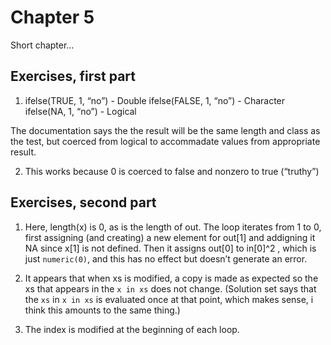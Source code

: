 # Chapter 5

Short chapter...

## Exercises, first part

1. 
ifelse(TRUE, 1, "no") - Double
ifelse(FALSE, 1, "no") - Character
ifelse(NA, 1, "no") - Logical

 
The documentation says the the result will be the same length and class as the test, but coerced from logical to accommadate values from appropriate result.

2. This works because 0 is coerced to false and nonzero to true ("truthy")

## Exercises, second part
1. Here, length(x) is 0, as is the length of out.  The loop iterates from 1 to 0, first assigning (and creating) a new element for out[1] and addigning it NA since x[1] is not defined.  Then it assigns out[0] to in[0]^2 , which is just `numeric(0)`, and this has no effect but doesn't generate an error. 

2. It appears that when xs is modified, a copy is made as expected so the xs that appears in the `x in xs` does not change. (Solution set says that the `xs` in `x in xs` is evaluated once at that point, which makes sense, i think this amounts to the same thing.)

3. The index is modified at the beginning of each loop.


